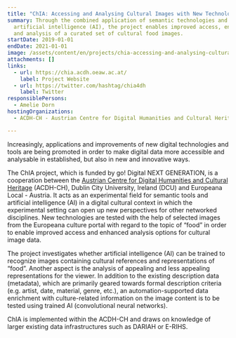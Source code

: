 ```yaml
---
title: "ChIA: Accessing and Analysing Cultural Images with New Technologies"
summary: Through the combined application of semantic technologies and
  artificial intelligence (AI), the project enables improved access, enrichment
  and analysis of a curated set of cultural food images.
startDate: 2019-01-01
endDate: 2021-01-01
image: /assets/content/en/projects/chia-accessing-and-analysing-cultural-images-new-technologies/chia_logo_color_neu.png
attachments: []
links:
  - url: https://chia.acdh.oeaw.ac.at/
    label: Project Website
  - url: https://twitter.com/hashtag/chia4dh
    label: Twitter
responsiblePersons:
  - Amelie Dorn
hostingOrganizations:
  - ACDH-CH - Austrian Centre for Digital Humanities and Cultural Heritage

---
```

Increasingly, applications and improvements of new digital technologies and tools are being promoted in order to make digital data more accessible and analysable in established, but also in new and innovative ways.

The ChIA project, which is funded by go! Digital NEXT GENERATION, is a cooperation between the [Austrian Centre for Digital Humanities and Cultural Heritage](https://www.oeaw.ac.at/acdh/) (ACDH-CH), Dublin City University, Ireland (DCU) and Europeana Local - Austria. It acts as an experimental field for semantic tools and artificial intelligence (AI) in a digital cultural context in which the experimental setting can open up new perspectives for other networked disciplines. New technologies are tested with the help of selected images from the Europeana culture portal with regard to the topic of “food” in order to enable improved access and enhanced analysis options for cultural image data.

The project investigates whether artificial intelligence (AI) can be trained to recognize images containing cultural references and representations of “food”. Another aspect is the analysis of appealing and less appealing representations for the viewer. In addition to the existing description data (metadata), which are primarily geared towards formal description criteria (e.g. artist, date, material, genre, etc.), an automation-supported data enrichment with culture-related information on the image content is to be tested using trained AI (convolutional neural networks).

ChIA is implemented within the ACDH-CH and draws on knowledge of larger existing data infrastructures such as DARIAH or E-RIHS.